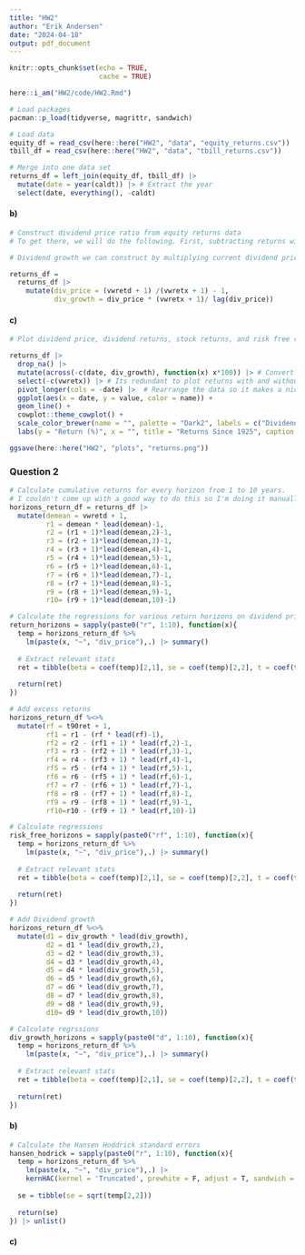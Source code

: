 ```yaml
---
title: "HW2"
author: "Erik Andersen"
date: "2024-04-18"
output: pdf_document
---
```


```r
knitr::opts_chunk$set(echo = TRUE,
                      cache = TRUE)
```

```r
here::i_am("HW2/code/HW2.Rmd")

# Load packages
pacman::p_load(tidyverse, magrittr, sandwich)
```

```r
# Load data
equity_df = read_csv(here::here("HW2", "data", "equity_returns.csv"))
tbill_df = read_csv(here::here("HW2", "data", "tbill_returns.csv"))

# Merge into one data set
returns_df = left_join(equity_df, tbill_df) |> 
  mutate(date = year(caldt)) |> # Extract the year 
  select(date, everything(), -caldt)
```

#### b)

```r
# Construct dividend price ratio from equity returns data
# To get there, we will do the following. First, subtracting returns without dividends from returns with dividends gets us current period dividends divided by last period's price. We need dividends divided by current price, which we can get by taking the inverse of returns without dividends plus 1.

# Dividend growth we can construct by multiplying current dividend price by returns without dividends divided by last years dividend price ratio

returns_df = 
  returns_df |> 
    mutate(div_price = (vwretd + 1) /(vwretx + 1) - 1,
           div_growth = div_price * (vwretx + 1)/ lag(div_price))
```

#### c)

```r
# Plot dividend price, dividend returns, stock returns, and risk free returns on the same graph

returns_df |> 
  drop_na() |> 
  mutate(across(-c(date, div_growth), function(x) x*100)) |> # Convert to %s
  select(-c(vwretx)) |> # Its redundant to plot returns with and without dividends
  pivot_longer(cols = -date) |>  # Rearrange the data so it makes a nice legend
  ggplot(aes(x = date, y = value, color = name)) + 
  geom_line() + 
  cowplot::theme_cowplot() + 
  scale_color_brewer(name = "", palette = "Dark2", labels = c("Dividend Growth", "Dividend Price Ratio", "Risk Free Rate", "Stock Returns")) + 
  labs(y = "Return (%)", x = "", title = "Returns Since 1925", caption = expression(bold("Figure 1: ")~"Plot of dividend price ratio, divident growth, risk free rate, \n and stock returns since 1925. We can almost see the same pattern\n in the dividend price ratio we saw in class, but all my series are much noisier."))

ggsave(here::here("HW2", "plots", "returns.png"))
```

### Question 2

```r
# Calculate cumulative returns for every horizon from 1 to 10 years. 
# I couldn't come up with a good way to do this so I'm doing it manually
horizons_return_df = returns_df |> 
  mutate(demean = vwretd + 1, 
         r1 = demean * lead(demean)-1,
         r2 = (r1 + 1)*lead(demean,2)-1,
         r3 = (r2 + 1)*lead(demean,3)-1,
         r4 = (r3 + 1)*lead(demean,4)-1,
         r5 = (r4 + 1)*lead(demean,5)-1,
         r6 = (r5 + 1)*lead(demean,6)-1,
         r7 = (r6 + 1)*lead(demean,7)-1,
         r8 = (r7 + 1)*lead(demean,8)-1,
         r9 = (r8 + 1)*lead(demean,9)-1,
         r10= (r9 + 1)*lead(demean,10)-1) 

# Calculate the regressions for various return horizons on dividend price ratio
return_horizons = sapply(paste0("r", 1:10), function(x){
  temp = horizons_return_df %>%
    lm(paste(x, "~", "div_price"),.) |> summary()
  
  # Extract relevant stats
  ret = tibble(beta = coef(temp)[2,1], se = coef(temp)[2,2], t = coef(temp)[2,3], r2 = temp$r.squared)
  
  return(ret)
})

# Add excess returns
horizons_return_df %<>%
  mutate(rf = t90ret + 1,
         rf1 = r1 - (rf * lead(rf)-1),
         rf2 = r2 - (rf1 + 1) * lead(rf,2)-1,
         rf3 = r3 - (rf2 + 1) * lead(rf,3)-1,
         rf4 = r4 - (rf3 + 1) * lead(rf,4)-1,
         rf5 = r5 - (rf4 + 1) * lead(rf,5)-1,
         rf6 = r6 - (rf5 + 1) * lead(rf,6)-1,
         rf7 = r7 - (rf6 + 1) * lead(rf,7)-1,
         rf8 = r8 - (rf7 + 1) * lead(rf,8)-1,
         rf9 = r9 - (rf8 + 1) * lead(rf,9)-1,
         rf10=r10 - (rf9 + 1) * lead(rf,10)-1)

# Calculate regressions
risk_free_horizons = sapply(paste0("rf", 1:10), function(x){
  temp = horizons_return_df %>%
    lm(paste(x, "~", "div_price"),.) |> summary()
  
  # Extract relevant stats
  ret = tibble(beta = coef(temp)[2,1], se = coef(temp)[2,2], t = coef(temp)[2,3], r2 = temp$r.squared)
  
  return(ret)
})

# Add Dividend growth
horizons_return_df %<>%
  mutate(d1 = div_growth * lead(div_growth),
         d2 = d1 * lead(div_growth,2),
         d3 = d2 * lead(div_growth,3),
         d4 = d3 * lead(div_growth,4),
         d5 = d4 * lead(div_growth,5),
         d6 = d5 * lead(div_growth,6),
         d7 = d6 * lead(div_growth,7),
         d8 = d7 * lead(div_growth,8),
         d9 = d8 * lead(div_growth,9),
         d10= d9 * lead(div_growth,10))

# Calculate regrssions
div_growth_horizons = sapply(paste0("d", 1:10), function(x){
  temp = horizons_return_df %>%
    lm(paste(x, "~", "div_price"),.) |> summary()
  
  # Extract relevant stats
  ret = tibble(beta = coef(temp)[2,1], se = coef(temp)[2,2], t = coef(temp)[2,3], r2 = temp$r.squared)
  
  return(ret)
})

```

#### b)

```r
# Calculate the Hansen Hoddrick standard errors
hansen_hodrick = sapply(paste0("r", 1:10), function(x){
  temp = horizons_return_df %>%
    lm(paste(x, "~", "div_price"),.) |> 
    kernHAC(kernel = 'Truncated', prewhite = F, adjust = T, sandwich = T)
  
  se = tibble(se = sqrt(temp[2,2]))
  
  return(se)
}) |> unlist()
```


#### c)

```r

```

